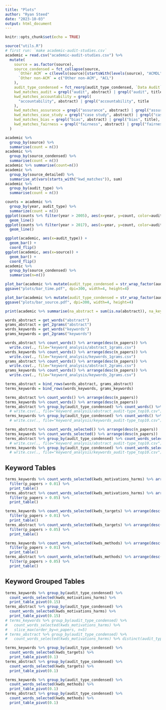 ```yaml
---
title: "Plots"
author: "Ryan Steed"
date: "2023-10-03"
output: html_document
---
```


```r
knitr::opts_chunk$set(echo = TRUE)
```

```r
source("utils.R")
# first run: `make academic-audit-studies.csv`
academic = read.csv("academic-audit-studies.csv") %>%
  mutate(
    source = as.factor(source),
    source_condensed = fct_collapse(source,
      `Other ACM` = c(levels(source)[startsWith(levels(source), "ACMDL")]),
      `Other non-ACM` = c("Other non-ACM", "ACL")
    ),
    audit_type_condensed = fct_reorg(audit_type_condensed, `Data Audit`="Data Audit", `Product/Model/Algo. Audit`="Case Study", `Ecosystem Audit`="Ecosystem", `Meta-Commentary`="Meta-Commentary"),
    kwd_matches_audit = grepl("audit", abstract) | grepl("audit", title),
    kwd_matches_accountability = grepl(
      "accountability", abstract) | grepl("accountability", title
    ),
    kwd_matches_assurance = grepl("assurance", abstract) | grepl("assurance", title),
    kwd_matches_case_study = grepl("case study", abstract) | grepl("case study", title),
    kwd_matches_bias = grepl("bias", abstract) | grepl("bias", title),
    kwd_matches_fairness = grepl("fairness", abstract) | grepl("fairness", title)
  )
```

```r
academic %>%
  group_by(source) %>%
  summarise(count = n())
academic %>%
  group_by(source_condensed) %>%
  summarise(count = n())
academic %>% summarise(count=n())
academic %>%
  group_by(source_detailed) %>%
  summarise_at(vars(starts_with("kwd_matches")), sum)
academic %>%
  group_by(audit_type) %>%
  summarise(count = n())
```

```r
counts = academic %>%
  group_by(year, audit_type) %>%
  summarize(count = n())
ggplot(counts %>% filter(year > 2005), aes(x=year, y=count, color=audit_type)) +
  geom_line()
ggplot(counts %>% filter(year > 2017), aes(x=year, y=count, color=audit_type)) +
  geom_line()
```

```r
ggplot(academic, aes(x=audit_type)) +
  geom_bar() +
  coord_flip()
ggplot(academic, aes(x=source)) +
  geom_bar() +
  coord_flip()
academic %>%
  group_by(source_condensed) %>%
  summarise(n=n())

plot_bar(academic %>% mutate(audit_type_condensed = str_wrap_factor(audit_type_condensed, width=14, whitespace_only=F)), "year") + xlab("Year published")
ggsave("plots/bar_time.pdf", dpi=300, width=4, height=4)

plot_bar(academic %>% mutate(audit_type_condensed = str_wrap_factor(audit_type_condensed, width=14, whitespace_only=F)), "source_condensed") + xlab("Publication venue")
ggsave("plots/bar_source.pdf", dpi=300, width=4, height=4)
```

```r
print(academic %>% summarise(na_abstract = sum(is.na(abstract)), na_keywords = sum(is.na(keywords))))

words_abstract = get_words("abstract")
grams_abstract = get_2grams("abstract")
words_keywords = get_words("keywords")
grams_keywords = get_2grams("keywords")

words_abstract %>% count_words() %>% arrange(desc(n_papers)) %>%
  write.csv(., file="keyword_analysis/abstract_1grams.csv")
words_keywords %>% count_words() %>% arrange(desc(n_papers)) %>%
  write.csv(., file="keyword_analysis/keywords_1grams.csv")
grams_abstract %>% count_words() %>% arrange(desc(n_papers)) %>%
  write.csv(., file="keyword_analysis/abstract_2grams.csv")
grams_keywords %>% count_words() %>% arrange(desc(n_papers)) %>%
  write.csv(., file="keyword_analysis/keywords_2grams.csv")

terms_abstract = bind_rows(words_abstract, grams_abstract)
terms_keywords = bind_rows(words_keywords, grams_keywords)

terms_abstract %>% count_words() %>% arrange(desc(n_papers))
terms_keywords %>% count_words() %>% arrange(desc(n_papers))
terms_abstract %>% group_by(audit_type_condensed) %>% count_words() %>% slice_max(order_by=n_papers, n=20)
  # write.csv(., file="keyword_analysis/abstract_audit-type_top10.csv")
terms_keywords %>% group_by(audit_type_condensed) %>% count_words() %>% slice_max(order_by=n_papers, n=10)
  # write.csv(., file="keyword_analysis/keywords_audit-type_top10.csv")
```
```r
terms_abstract %>% count_words_selected() %>% arrange(desc(n_papers))
terms_keywords %>% count_words_selected() %>% arrange(desc(n_papers))
terms_abstract %>% group_by(audit_type_condensed) %>% count_words_selected() %>% slice_max(order_by=n_papers, n=20)
  # write.csv(., file="keyword_analysis/abstract_audit-type_top10.csv")
terms_keywords %>% group_by(audit_type_condensed) %>% count_words_selected() %>% slice_max(order_by=n_papers, n=10)
  # write.csv(., file="keyword_analysis/keywords_audit-type_top10.csv")
```
## Keyword Tables
```r
terms_keywords %>% count_words_selected(kwds_motivations_harms) %>% arrange(desc(n_papers)) %>%
  filter(p_papers > 0.01) %>%
  print_table()
terms_abstract %>% count_words_selected(kwds_motivations_harms) %>% arrange(desc(n_papers)) %>% 
  filter(p_papers > 0.05) %>%
  print_table()
```

```r
terms_keywords %>% count_words_selected(kwds_targets) %>% arrange(desc(n_papers)) %>%
  filter(p_papers > 0.01) %>%
  print_table()
terms_abstract %>% count_words_selected(kwds_targets) %>% arrange(desc(n_papers)) %>% 
  filter(p_papers > 0.05) %>%
  print_table()
```
```r
terms_keywords %>% count_words_selected(kwds_methods) %>% arrange(desc(n_papers)) %>%
  filter(p_papers > 0.01) %>%
  print_table()
terms_abstract %>% count_words_selected(kwds_methods) %>% arrange(desc(n_papers)) %>% 
  filter(p_papers > 0.05) %>%
  print_table()
```

## Keyword Grouped Tables
```r
terms_keywords %>% group_by(audit_type_condensed) %>%
  count_words_selected(kwds_motivations_harms) %>%
  print_table_pivot(0.15)
terms_abstract %>% group_by(audit_type_condensed) %>%
  count_words_selected(kwds_motivations_harms) %>%
  print_table_pivot(0.15)
# terms_keywords %>% group_by(audit_type_condensed) %>%
#   count_words_selected(kwds_motivations_harms) %>%
#   slice_max(order_by=n_papers, n=5)
# terms_abstract %>% group_by(audit_type_condensed) %>%
#   count_words_selected(kwds_motivations_harms) %>% distinct(audit_type_condensed, n_papers_total)
```

```r
terms_keywords %>% group_by(audit_type_condensed) %>%
  count_words_selected(kwds_targets) %>%
  print_table_pivot(0.1)
terms_abstract %>% group_by(audit_type_condensed) %>%
  count_words_selected(kwds_targets) %>%
  print_table_pivot(0.1)
```

```r
terms_keywords %>% group_by(audit_type_condensed) %>%
  count_words_selected(kwds_methods) %>%
  print_table_pivot(0.1)
terms_abstract %>% group_by(audit_type_condensed) %>%
  count_words_selected(kwds_methods) %>%
  print_table_pivot(0.1)
```